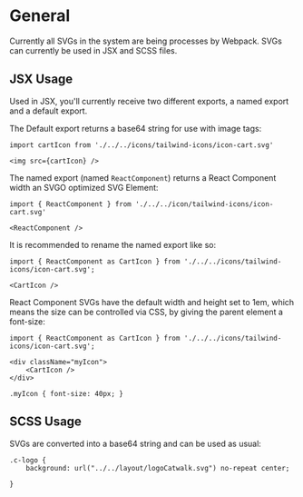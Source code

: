<Meta title='1.Docs|09-Icons' />

# General

Currently all SVGs in the system are being processes by Webpack.
SVGs can currently be used in JSX and SCSS files.

## JSX Usage

Used in JSX, you'll currently receive two different exports,
a named export and a default export.

The Default export returns a base64 string for use with image tags:

```
import cartIcon from './../../icons/tailwind-icons/icon-cart.svg'

<img src={cartIcon} />
```

The named export (named `ReactComponent`) returns a React Component
width an SVGO optimized SVG Element:

```
import { ReactComponent } from './../../icon/tailwind-icons/icon-cart.svg'

<ReactComponent />
```

It is recommended to rename the named export like so:

```
import { ReactComponent as CartIcon } from './../../icons/tailwind-icons/icon-cart.svg';

<CartIcon />
```

React Component SVGs have the default width and height set to 1em, which
means the size can be controlled via CSS, by giving the parent element
a font-size:

```
import { ReactComponent as CartIcon } from './../../icons/tailwind-icons/icon-cart.svg';

<div className="myIcon">
    <CartIcon />
</div>
```
```
.myIcon { font-size: 40px; }

```



## SCSS Usage

SVGs are converted into a base64 string and can be used as usual:

```
.c-logo {
    background: url("../../layout/logoCatwalk.svg") no-repeat center;

}
```
